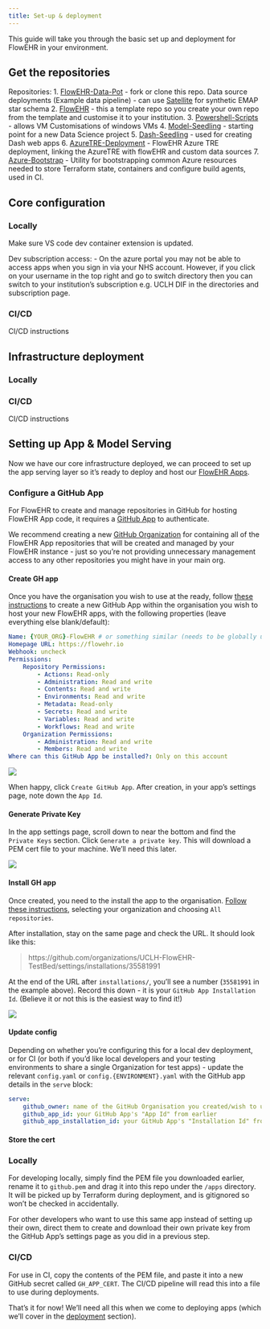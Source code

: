 ```yaml
---
title: Set-up & deployment
---
```


This guide will take you through the basic set up and deployment for FlowEHR in your environment.

## Get the repositories

Repositories:
1. [FlowEHR-Data-Pot](https://github.com/UCLH-Foundry/FlowEHR-Data-Pot) - fork or clone this repo. Data source deployments (Example data pipeline) - can use [Satellite](https://github.com/UCLH-Foundry/Satellite) for synthetic EMAP star schema
2. [FlowEHR](https://github.com/UCLH-Foundry/FlowEHR) - this a template repo so you create your own repo from the template and customise it to your institution.
3. [Powershell-Scripts](https://github.com/UCLH-Foundry/Powershell-Scripts) - allows VM Customisations of windows VMs
4. [Model-Seedling](https://github.com/UCLH-Foundry/Model-Seedling) - starting point for a new Data Science project
5. [Dash-Seedling](https://github.com/UCLH-Foundry/Dash-Seedling) - used for creating Dash web apps
6. [AzureTRE-Deployment](https://github.com/microsoft/AzureTRE-Deployment) - FlowEHR Azure TRE deployment, linking the AzureTRE with flowEHR and custom data sources
7. [Azure-Bootstrap](https://github.com/UCLH-Foundry/Azure-Bootstrap) - Utility for bootstrapping common Azure resources needed to store Terraform state, containers and configure build agents, used in CI.

## Core configuration

::: {.panel-tabset}
### Locally

Make sure VS code dev container extension is updated.

Dev subscription access:
- On the azure portal you may not be able to access apps when you sign in via your NHS account. However, if you click on your username in the top right and go to switch directory then you can switch to your institution's subscription e.g. UCLH DIF in the directories and subscription page.

### CI/CD

CI/CD instructions
:::

## Infrastructure deployment

::: {.panel-tabset}
### Locally


### CI/CD

CI/CD instructions
:::


## Setting up App & Model Serving

Now we have our core infrastructure deployed, we can proceed to set up the app serving layer so it's ready to deploy and host our [FlowEHR Apps](../anatomy/apps.qmd).


### Configure a GitHub App

For FlowEHR to create and manage repositories in GitHub for hosting FlowEHR App code, it requires a [GitHub App](https://docs.github.com/en/apps/creating-github-apps/creating-github-apps/about-apps) to authenticate.

We recommend creating a new [GitHub Organization](https://docs.github.com/en/organizations/collaborating-with-groups-in-organizations/about-organizations) for containing all of the FlowEHR App repositories that will be created and managed by your FlowEHR instance - just so you're not providing unnecessary management access to any other repositories you might have in your main org.


#### Create GH app

Once you have the organisation you wish to use at the ready, follow [these instructions](https://docs.github.com/en/apps/creating-github-apps/creating-github-apps/creating-a-github-app) to create a new GitHub App within the organisation you wish to host your new FlowEHR apps, with the following properties (leave everything else blank/default):

```yaml
Name: {YOUR_ORG}-FlowEHR # or something similar (needs to be globally unique)
Homepage URL: https://flowehr.io
Webhook: uncheck
Permissions:
    Repository Permissions:
        - Actions: Read-only
        - Administration: Read and write
        - Contents: Read and write
        - Environments: Read and write
        - Metadata: Read-only
        - Secrets: Read and write
        - Variables: Read and write
        - Workflows: Read and write
    Organization Permissions:
        - Administration: Read and write
        - Members: Read and write
Where can this GitHub App be installed?: Only on this account
```

![](./assets/github-app-permissions.png){fig-alt="Configure GitHub App permissions"}

When happy, click `Create GitHub App`. After creation, in your app's settings page, note down the `App Id`.


#### Generate Private Key

In the app settings page, scroll down to near the bottom and find the `Private Keys` section. Click `Generate a private key`. This will download a PEM cert file to your machine. We'll need this later.

![](./assets/create-private-key.png){fig-alt="Create a private key"}


#### Install GH app

Once created, you need to the install the app to the organisation. [Follow these instructions](https://docs.github.com/en/apps/maintaining-github-apps/installing-github-apps), selecting your organization and choosing `All repositories`.

After installation, stay on the same page and check the URL. It should look like this:

> https://github.com/organizations/UCLH-FlowEHR-TestBed/settings/installations/35581991

At the end of the URL after `installations/`, you'll see a number (`35581991` in the example above). Record this down - it is your `GitHub App Installation Id`. (Believe it or not this is the easiest way to find it!)

![](./assets/find-installation-id.png){fig-alt="Find your Installation Id"}


#### Update config

Depending on whether you're configuring this for a local dev deployment, or for CI (or both if you'd like local developers and your testing environments to share a single Organization for test apps) - update the relevant `config.yaml` or `config.{ENVIRONMENT}.yaml` with the GitHub app details in the `serve` block:

```yaml
serve:
    github_owner: name of the GitHub Organisation you created/wish to use for deploying apps into
    github_app_id: your GitHub App's "App Id" from earlier
    github_app_installation_id: your GitHub App's "Installation Id" from earlier
```


#### Store the cert

::: {.panel-tabset}
### Locally

For developing locally, simply find the PEM file you downloaded earlier, rename it to `github.pem` and drag it into this repo under the `/apps` directory. It will be picked up by Terraform during deployment, and is gitignored so won't be checked in accidentally.

:::{.callout-note}
For other developers who want to use this same app instead of setting up their own, direct them to create and download their own private key from the GitHub App's settings page as you did in a previous step.
:::

### CI/CD

For use in CI, copy the contents of the PEM file, and paste it into a new GitHub secret called `GH_APP_CERT`. The CI/CD pipeline will read this into a file to use during deployments.
:::

That's it for now! We'll need all this when we come to deploying apps (which we'll cover in the [deployment](./60_deployment.qmd) section).
